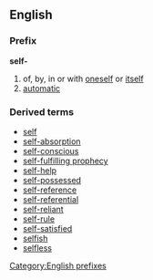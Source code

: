 ==English==
===Prefix===
'''self-'''
# of, by, in or with [[oneself]] or [[itself]]
# [[automatic]]

===Derived terms===
*[[self]]
*[[self-absorption]]
*[[self-conscious]]
*[[self-fulfilling prophecy]]
*[[self-help]]
*[[self-possessed]]
*[[self-reference]]
*[[self-referential]]
*[[self-reliant]]
*[[self-rule]]
*[[self-satisfied]]
*[[selfish]]
*[[selfless]]

[[Category:English prefixes]]